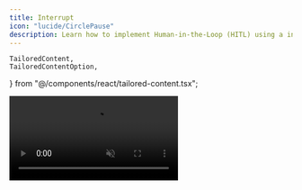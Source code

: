 ```yaml
---
title: Interrupt
icon: "lucide/CirclePause"
description: Learn how to implement Human-in-the-Loop (HITL) using a interrupt-based flow.
---
```

    TailoredContent,
    TailoredContentOption,
} from "@/components/react/tailored-content.tsx";

<video src="https://cdn.copilotkit.ai/docs/copilotkit/images/coagents/interrupt-flow.mp4" className="rounded-lg shadow-xl" loop playsInline controls autoPlay muted />

<Callout type="info">
  Pictured above is the [coagent starter](https://github.com/copilotkit/copilotkit/tree/main/examples/coagents-starter) with
  the implementation below applied!
</Callout>


## What is this?

[LangGraph's interrupt flow](https://langchain-ai.github.io/langgraph/concepts/human_in_the_loop/) provides an intuitive way to implement Human-in-the-loop workflows.

This guide will show you how to both use `interrupt` and how to integrate it with CopilotKit.

## When should I use this?

Human-in-the-loop is a powerful way to implement complex workflows that are production ready. By having a human in the loop,
you can ensure that the agent is always making the right decisions and ultimately is being steered in the right direction.

Interrupt-based flows are a very intuitive way to implement HITL. Instead of having a node await user input before or after its execution,
nodes can be interrupted in the middle of their execution to allow for user input. The trade-off is that the agent is not aware of the 
interaction, however [CopilotKit's SDKs provide helpers to alleviate this](#make-your-agent-aware-of-interruptions).

## Implementation

<Steps>
<Step>
### Run and connect your agent
<RunAndConnectAgentSnippet />
</Step>
<Step>
  ### Install the CopilotKit SDK
  <InstallSDKSnippet components={props.components}/>
</Step>
<Step>
### Setup your agent state
We're going to have the agent ask us to name it, so we'll need a state property to store the name.

<Tabs groupId="language" items={['Python', 'TypeScript']} default="Python">
    <Tab value="Python">
        ```python title="agent/sample_agent/agent.py"
        # ...
        from copilotkit import CopilotKitState # extends MessagesState
        # ...
        
        # This is the state of the agent.
        # It inherits from the CopilotKitState properties from CopilotKit.
        class AgentState(CopilotKitState):
            agent_name: str
        ```
    </Tab>
    <Tab value="TypeScript">
        ```typescript title="agent-js/src/agent.ts"
        // ...
        import { Annotation } from "@langchain/langgraph";
        import { CopilotKitStateAnnotation } from "@copilotkit/sdk-js/langgraph";
        // ...
        
        // This is the state of the agent.
        // It inherits from the CopilotKitState properties from CopilotKit.
        export const AgentStateAnnotation = Annotation.Root({
          agentName: Annotation<string>,
          ...CopilotKitStateAnnotation.spec,
        });
        export type AgentState = typeof AgentStateAnnotation.State;
        ```
    </Tab>
</Tabs>

</Step>
<Step>
    ### Call `interrupt` in your LangGraph agent
    Now we can call `interrupt` in our LangGraph agent.

    <Callout type="info">
        Your agent will not be aware of the `interrupt` interaction by default in LangGraph.

        If you want this behavior, see the [section on it below](#make-your-agent-aware-of-interruptions).
    </Callout>

    <Tabs groupId="language" items={['Python', 'TypeScript']} default="Python">
        <Tab value="Python">
            ```python title="agent/sample_agent/agent.py"
            from langgraph.types import interrupt # [!code highlight]
            from langchain_core.messages import SystemMessage
            from langchain_openai import ChatOpenAI
            from copilotkit import CopilotKitState

            # add the agent state definition from the previous step
            class AgentState(CopilotKitState):
                agent_name: str

            def chat_node(state: AgentState, config: RunnableConfig):
                if not state.get("agent_name"):
                    # Interrupt and wait for the user to respond with a name
                    state["agent_name"] = interrupt("Before we start, what would you like to call me?") # [!code highlight]

                # Tell the agent its name
                system_message = SystemMessage(
                    content=f"You are a helpful assistant named {state.get('agent_name')}..."
                )

                response = ChatOpenAI(model="gpt-4o").invoke(
                    [system_message, *state["messages"]],
                    config
                )

                return {
                    **state,
                    "messages": response,
                }
            ```
        </Tab>
        <Tab value="TypeScript">
            ```typescript title="agent-js/src/agent.ts"
            import { interrupt } from "@langchain/langgraph"; // [!code highlight]
            import { SystemMessage } from "@langchain/core/messages";
            import { ChatOpenAI } from "@langchain/openai";

            // add the agent state definition from the previous step
            export const AgentStateAnnotation = Annotation.Root({
                agentName: Annotation<string>,
                ...CopilotKitStateAnnotation.spec,
            });
            export type AgentState = typeof AgentStateAnnotation.State;

            async function chat_node(state: AgentState, config: RunnableConfig) {
                const agentName = state.agentName
                ?? interrupt("Before we start, what would you like to call me?"); // [!code highlight]

                // Tell the agent its name
                const systemMessage = new SystemMessage({
                    content: `You are a helpful assistant named ${state.agentName}...`,
                });

                const response = await new ChatOpenAI({ model: "gpt-4o" }).invoke(
                    [systemMessage, ...state.messages],
                    config
                );

                return {
                    ...state,
                    agentName,
                    messages: response,
                };
            }
            ```
        </Tab>
    </Tabs>
</Step>
<Step>
    ### Handle the interrupt in your frontend
    At this point, your LangGraph agent's `interrupt` will be called. However, we currently have no handling for rendering or
    responding to the interrupt in the frontend.

    To do this, we'll use the `useLangGraphInterrupt` hook, give it a component to render, and then call `resolve` with the user's response.

    ```tsx title="app/page.tsx"
    import { useLangGraphInterrupt } from "@copilotkit/react-core"; // [!code highlight]
    // ...

    const YourMainContent = () => {
    // ...
    // [!code highlight:15]
    // styles omitted for brevity
    useLangGraphInterrupt({
        render: ({ event, resolve }) => (
            <div>
                <p>{event.value}</p>
                <form onSubmit={(e) => {
                    e.preventDefault();
                    resolve((e.target as HTMLFormElement).response.value);
                }}>
                    <input type="text" name="response" placeholder="Enter your response" />
                    <button type="submit">Submit</button>
                </form>
            </div>
        )
    });
    // ...

    return <div>{/* ... */}</div>
    }
    ```

</Step>
<Step>
### Give it a try!
Try talking to your agent, you'll see that it now pauses execution and waits for you to respond!
</Step>
</Steps>

## Advanced usage

### Condition UI executions

When rendering multiple `interrupt` events in the agent, there could be conflicts between multiple `useLangGraphInterrupt` hooks calls in the UI.
For this reason, the hook can take an `enabled` argument which will apply it conditionally:

<Steps>
    <Step>
        ### Define multiple interrupts
        First, let's define two different interrupts. We will include a "type" property to differentiate them.
        <Tabs groupId="language" items={['Python', 'TypeScript']} default="Python">
            <Tab value="Python">
                ```python title="agent/sample_agent/agent.py"
                from langgraph.types import interrupt # [!code highlight]
                from langchain_core.messages import SystemMessage
                from langchain_openai import ChatOpenAI

                # ... your full state definition

                def chat_node(state: AgentState, config: RunnableConfig):

                  state["approval"] = interrupt({ "type": "approval", "content": "please approve" }) # [!code highlight]

                  if not state.get("agent_name"):
                    # Interrupt and wait for the user to respond with a name
                    state["agent_name"] = interrupt({ "type": "ask", "content": "Before we start, what would you like to call me?" }) # [!code highlight]

                  # Tell the agent its name
                  system_message = SystemMessage(
                    content=f"You are a helpful assistant..."
                  )

                  response = ChatOpenAI(model="gpt-4o").invoke(
                    [system_message, *state["messages"]],
                    config
                  )

                  return {
                    **state,
                    "messages": response,
                  }
                ```
            </Tab>
            <Tab value="TypeScript">
                ```typescript title="agent-js/src/agent.ts"
                import { interrupt } from "@langchain/langgraph"; // [!code highlight]
                import { SystemMessage } from "@langchain/core/messages";
                import { ChatOpenAI } from "@langchain/openai";

                // ... your full state definition

                async function chat_node(state: AgentState, config: RunnableConfig) {
                  state.approval = await interrupt({ type: "approval", content: "please approve" }); // [!code highlight]

                  if (!state.agentName) {
                    state.agentName = await interrupt({ type: "ask", content: "Before we start, what would you like to call me?" }); // [!code highlight]
                  }

                  // Tell the agent its name
                  const systemMessage = new SystemMessage({
                    content: `You are a helpful assistant...`,
                  });

                  const response = await new ChatOpenAI({ model: "gpt-4o" }).invoke(
                    [systemMessage, ...state.messages],
                    config
                  );

                  return {
                    ...state,
                    messages: response,
                  };
                }
                ```
            </Tab>
        </Tabs>
    </Step>
    <Step>
        ### Add multiple frontend handlers
        With the differentiator in mind, we will add a handler that takes care of any "ask" and any "approve" types.
        With two `useLangGraphInterrupt` hooks in our page, we can leverage the `enabled` property to enable each in the right time:

        ```tsx title="app/page.tsx"
        import { useLangGraphInterrupt } from "@copilotkit/react-core"; // [!code highlight]
        // ...

        const ApproveComponent = ({ content, onAnswer }: { content: string; onAnswer: (approved: boolean) => void }) => (
            // styles omitted for brevity
            <div>
                <h1>Do you approve?</h1>
                <button onClick={() => onAnswer(true)}>Approve</button>
                <button onClick={() => onAnswer(false)}>Reject</button>
            </div>
        )

        const AskComponent = ({ question, onAnswer }: { question: string; onAnswer: (answer: string) => void }) => (
        // styles omitted for brevity
            <div>
                <p>{question}</p>
                <form onSubmit={(e) => {
                    e.preventDefault();
                    onAnswer((e.target as HTMLFormElement).response.value);
                }}>
                    <input type="text" name="response" placeholder="Enter your response" />
                    <button type="submit">Submit</button>
                </form>
            </div>
        )

        const YourMainContent = () => {
            // ...
            // [!code highlight:13]
            useLangGraphInterrupt({
                enabled: ({ eventValue }) => eventValue.type === 'ask',
                render: ({ event, resolve }) => (
                    <AskComponent question={event.value.content} onAnswer={answer => resolve(answer)} />
                )
            });

            useLangGraphInterrupt({
                enabled: ({ eventValue }) => eventValue.type === 'approval',
                render: ({ event, resolve }) => (
                    <ApproveComponent content={event.value.content} onAnswer={answer => resolve(answer)} />
                )
            });

            // ...
        }
    ```
    </Step>
</Steps>

### Preprocessing of an interrupt and programmatically handling an interrupt value

When opting for custom chat UI, some cases may require pre-processing of the incoming values of interrupt event or even resolving it entirely without showing a UI for it.
This can be achieved using the `handler` property, which is not required to return a React component.

The return value of the handler will be passed to the `render` method as the `result` argument.
```tsx title="app/page.tsx"
// We will assume an interrupt event in the following shape
type Department = 'finance' | 'engineering' | 'admin'
interface AuthorizationInterruptEvent {
    type: 'auth',
    accessDepartment: Department,
}

import { useLangGraphInterrupt } from "@copilotkit/react-core";

const YourMainContent = () => {
    const [userEmail, setUserEmail] = useState({ email: 'example@user.com' })
    function getUserByEmail(email: string): { id: string; department: Department } {
        // ... an implementation of user fetching
    }

    // ...
    // styles omitted for brevity
    // [!code highlight:28]
    useLangGraphInterrupt({
        handler: async ({ result, event, resolve }) => {
            const { department } = await getUserByEmail(userEmail)
            if (event.value.accessDepartment === department || department === 'admin') {
                // Following the resolution of the event, we will not proceed to the render method
                resolve({ code: 'AUTH_BY_DEPARTMENT' })
                return;
            }

            return { department, userId }
        },
        render: ({ result, event, resolve }) => (
            <div>
                <h1>Request for {event.value.type}</h1>
                <p>Members from {result.department} department cannot access this information</p>
                <p>You can request access from an administrator to continue.</p>
                <button
                    onClick={() => resolve({ code: 'REQUEST_AUTH', data: { department: result.department, userId: result.userId } })}
                >
                    Request Access
                </button>
                <button
                    onClick={() => resolve({ code: 'CANCEL' })}
                >
                    Cancel
                </button>
            </div>
        )
    });
    // ...

    return <div>{/* ... */}</div>
}
```
